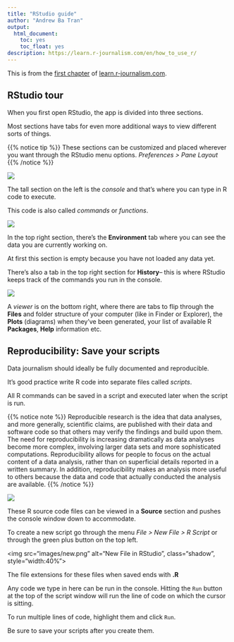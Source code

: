 ```yaml
---
title: "RStudio guide"
author: "Andrew Ba Tran"
output:
  html_document:
    toc: yes
    toc_float: yes
description: https://learn.r-journalism.com/en/how_to_use_r/
---
```


This is from the [first chapter](http://learn.r-journalism.com/enrstudio-tour/) of [learn.r-journalism.com](https://learn.r-journalism.com/).




## RStudio tour

When you first open RStudio, the app is divided into three sections.

Most sections have tabs for even more additional ways to view different sorts of things.

{{% notice tip %}}
These sections can be customized and placed wherever you want through the RStudio menu options. *Preferences > Pane Layout*
{{% /notice %}}

![](images/left.png?classes=shadow)

The tall section on the left is the *console* and that's where you can type in R code to execute.

This code is also called *commands* or *functions*.

![](images/top-right.png?classes=shadow)

In the top right section, there's the **Environment** tab where you can see the data you are currently working on. 

At first this section is empty because you have not loaded any data yet.

There's also a tab in the top right section for **History**-- this is where RStudio keeps track of the commands you run in the console.

![](images/bottom-right.png?classes=shadow)

A *viewer* is on the bottom right, where there are tabs to flip through the **Files** and folder structure of your computer (like in Finder or Explorer), the **Plots** (diagrams) when they've been generated, your list of available R **Packages**, **Help** information etc. 

## Reproducibility: Save your scripts

Data journalism should ideally be fully documented and reproducible. 

It's good practice write R code into separate files called *scripts*. 

All R commands can be saved in a script and executed later when the script is run.

{{% notice note %}}
Reproducible research is the idea that data analyses, and more generally, scientific claims, are published with their data and software code so that others may verify the findings and build upon them. The need for reproducibility is increasing dramatically as data analyses become more complex, involving larger data sets and more sophisticated computations. Reproducibility allows for people to focus on the actual content of a data analysis, rather than on superficial details reported in a written summary. In addition, reproducibility makes an analysis more useful to others because the data and code that actually conducted the analysis are available.
{{% /notice %}}

![](images/four-panes.png?classes=shadow)

These R source code files can be viewed in a **Source** section and pushes the console window down to accommodate. 

To create a new script go through the menu *File > New File > R Script* or through the green plus button on the top left.


<img src="images/new.png" alt="New File in RStudio", class="shadow", style="width:40%">


The file extensions for these files when saved ends with **.R**

Any code we type in here can be run in the console. Hitting the `Run` button at the top of the script window will run the line of code on which the cursor is sitting. 

To run multiple lines of code, highlight them and click `Run`.

Be sure to save your scripts after you create them.



